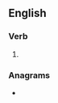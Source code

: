 ==English==

===Verb===
{{head|en|verb form}}

# {{en-simple past of|give out}}

===Anagrams===
* {{anagrams|en|a=aegotuv|outgave}}